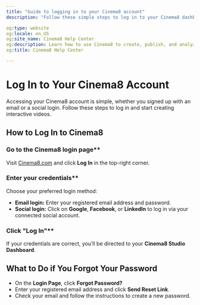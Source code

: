 ```yaml
---
title: "Guide to logging in to your Cinema8 account"
description: "Follow these simple steps to log in to your Cinema8 dashboard and troubleshoot any access issues quickly. Visit Cinema8."

og:type: website
og:locale: en_US
og:site_name: Cinema8 Help Center
og:description: Learn how to use Cinema8 to create, publish, and analyze interactive videos.
og:title: Cinema8 Help Center

---
```



# Log In to Your Cinema8 Account

Accessing your Cinema8 account is simple, whether you signed up with an email or a social login. Follow these steps to log in and start creating interactive videos.

## How to Log In to Cinema8

<Steps>

### Go to the Cinema8 login page**  
Visit [Cinema8.com](https://cinema8.com) and click **Log In** in the top-right corner.

### Enter your credentials**  
Choose your preferred login method:

- **Email login:** Enter your registered email address and password.  
- **Social login:** Click on **Google**, **Facebook**, or **LinkedIn** to log in via your connected social account.

### Click "Log In"**  
If your credentials are correct, you’ll be directed to your **Cinema8 Studio Dashboard**.

</Steps>

## What to Do if You Forgot Your Password

<Callout type="info" title="Password Recovery">

- On the **Login Page**, click **Forgot Password?**  
- Enter your registered email address and click **Send Reset Link**.  
- Check your email and follow the instructions to create a new password.

</Callout>
